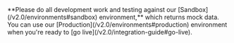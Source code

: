 
<Admonition type="important" title="Use Sandbox for Development and Testing">
    **Please do all development work and testing against our [Sandbox](/v2.0/environments#sandbox) environment,** which returns mock data. You can use our [Production](/v2.0/environments#production) environment when you're ready to [go live](/v2.0/integration-guide#go-live).
</Admonition>